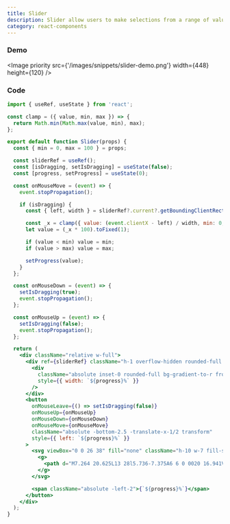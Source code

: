 ```yaml
---
title: Slider
description: Slider allow users to make selections from a range of values.
category: react-components
---
```


### Demo

<Image priority src={'/images/snippets/slider-demo.png'} width={448} height={120} />

### Code

```jsx
import { useRef, useState } from 'react';

const clamp = ({ value, min, max }) => {
  return Math.min(Math.max(value, min), max);
};

export default function Slider(props) {
  const { min = 0, max = 100 } = props;

  const sliderRef = useRef();
  const [isDragging, setIsDragging] = useState(false);
  const [progress, setProgress] = useState(0);

  const onMouseMove = (event) => {
    event.stopPropagation();

    if (isDragging) {
      const { left, width } = sliderRef?.current?.getBoundingClientRect();

      const _x = clamp({ value: (event.clientX - left) / width, min: 0, max: 1 });
      let value = (_x * 100).toFixed(1);

      if (value < min) value = min;
      if (value > max) value = max;

      setProgress(value);
    }
  };

  const onMouseDown = (event) => {
    setIsDragging(true);
    event.stopPropagation();
  };

  const onMouseUp = (event) => {
    setIsDragging(false);
    event.stopPropagation();
  };

  return (
    <div className="relative w-full">
      <div ref={sliderRef} className="h-1 overflow-hidden rounded-full bg-zinc-600">
        <div
          className="absolute inset-0 rounded-full bg-gradient-to-r from-sky-700 via-sky-500 to-sky-800"
          style={{ width: `${progress}%` }}
        />
      </div>
      <button
        onMouseLeave={() => setIsDragging(false)}
        onMouseUp={onMouseUp}
        onMouseDown={onMouseDown}
        onMouseMove={onMouseMove}
        className="absolute -bottom-2.5 -translate-x-1/2 transform"
        style={{ left: `${progress}%` }}
      >
        <svg viewBox="0 0 26 38" fill="none" className="h-10 w-7 fill-sky-500 active:fill-sky-600">
          <g>
            <path d="M7.264 20.625L13 28l5.736-7.375A6 6 0 0020 16.941V6a4 4 0 00-4-4h-6a4 4 0 00-4 4v10.941a6 6 0 001.264 3.684z"></path>
          </g>
        </svg>

        <span className="absolute -left-2">{`${progress}%`}</span>
      </button>
    </div>
  );
}
```
